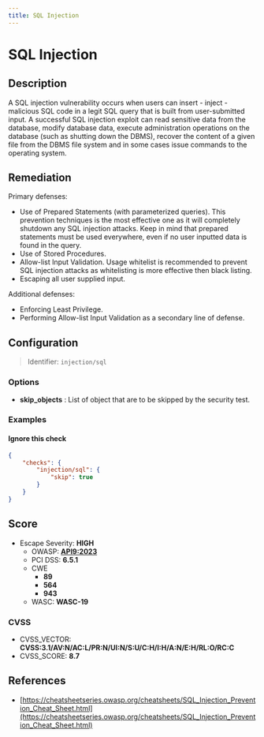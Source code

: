 ```yaml
---
title: SQL Injection
---
```


# SQL Injection

## Description

A SQL injection vulnerability occurs when users can insert - inject - malicious SQL code in a legit SQL query that is built from user-submitted input.
A successful SQL injection exploit can read sensitive data from the database, modify database data, execute administration operations on the database (such as shutting down the DBMS), recover the content of a given file from the DBMS file system and in some cases issue commands to the operating system.


## Remediation

Primary defenses:
- Use of Prepared Statements (with parameterized queries). This prevention techniques is the most effective one as it will completely shutdown any SQL injection attacks. Keep in mind that prepared statements must be used everywhere, even if no user inputted data is found in the query.
- Use of Stored Procedures.
- Allow-list Input Validation. Usage whitelist is recommended to prevent SQL injection attacks as whitelisting is more effective then black listing.
- Escaping all user supplied input.

Additional defenses:
- Enforcing Least Privilege.
- Performing Allow-list Input Validation as a secondary line of defense.




## Configuration

> Identifier: `injection/sql`

### Options

- **skip_objects** : List of object that are to be skipped by the security test.
  



### Examples



#### Ignore this check

```json
{
    "checks": {
        "injection/sql": {
            "skip": true
        }
    }
}
```




## Score

- Escape Severity: **<span className="high-severity">HIGH</span>**
  - OWASP: **[API9:2023](https://github.com/OWASP/API-Security/blob/master/editions/2023/en/0xa9-improper-inventory-management.md)**
  - PCI DSS: **6.5.1**
  - CWE
    - **89**
    - **564**
    - **943**
  - WASC: **WASC-19**
  
  

### CVSS

- CVSS_VECTOR: **CVSS:3.1/AV:N/AC:L/PR:N/UI:N/S:U/C:H/I:H/A:N/E:H/RL:O/RC:C**
- CVSS_SCORE: **8.7**

## References

- [https://cheatsheetseries.owasp.org/cheatsheets/SQL_Injection_Prevention_Cheat_Sheet.html](https://cheatsheetseries.owasp.org/cheatsheets/SQL_Injection_Prevention_Cheat_Sheet.html)
  